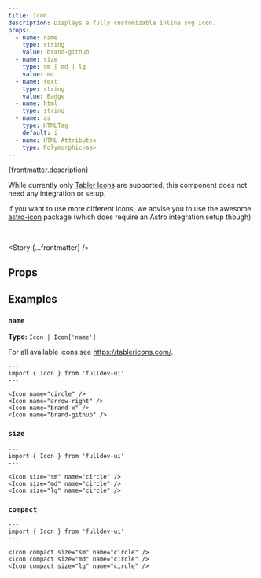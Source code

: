 ```yaml
---
title: Icon
description: Displays a fully customizable inline svg icon.
props:
  - name: name
    type: string
    value: brand-github
  - name: size
    type: sm | md | lg
    value: md
  - name: text
    type: string
    value: Badge
  - name: html
    type: string
  - name: as
    type: HTMLTag
    default: i
  - name: HTML Attributes
    type: Polymorphic<as>
---
```



{frontmatter.description}

While currently only [Tabler Icons](https://tablericons.com/) are supported, this component does not need any integration or setup.

If you want to use more different icons, we advise you to use the awesome [astro-icon](https://github.com/natemoo-re/astro-icon#readme) package (which does require an Astro integration setup though).

<br />

<Story {...frontmatter} />

## Props

<PropsTable props={frontmatter.props} />

## Examples

### `name`

**Type:** `Icon | Icon['name']`

For all available icons see https://tablericons.com/.

```astro live
---
import { Icon } from 'fulldev-ui'
---

<Icon name="circle" />
<Icon name="arrow-right" />
<Icon name="brand-x" />
<Icon name="brand-github" />
```

### `size`

<SizeProp />

```astro live
---
import { Icon } from 'fulldev-ui'
---

<Icon size="sm" name="circle" />
<Icon size="md" name="circle" />
<Icon size="lg" name="circle" />
```

### `compact`

<CompactProp />

```astro live
---
import { Icon } from 'fulldev-ui'
---

<Icon compact size="sm" name="circle" />
<Icon compact size="md" name="circle" />
<Icon compact size="lg" name="circle" />
```
